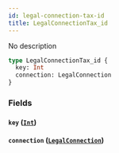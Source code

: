 ```yaml
---
id: legal-connection-tax-id
title: LegalConnectionTax_id
---
```


No description

```graphql
type LegalConnectionTax_id {
  key: Int
  connection: LegalConnection
}
```

### Fields

#### `key` ([`Int`](/v1/scalars/int))

#### `connection` ([`LegalConnection`](/v1/objects/legal-connection))
